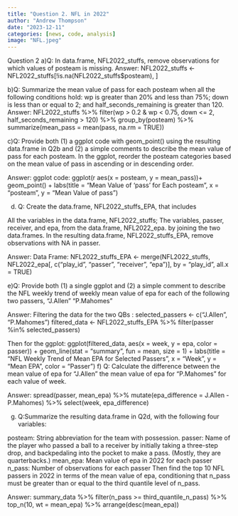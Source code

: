 ```yaml
---
title: "Question 2. NFL in 2022"
author: "Andrew Thompson"
date: "2023-12-11"
categories: [news, code, analysis]
image: "NFL.jpeg"
---
```

Question 2
a)Q: In data.frame, NFL2022_stuffs, remove observations for which values of posteam is missing.
Answer: NFL2022_stuffs <- NFL2022_stuffs[!is.na(NFL2022_stuffs$posteam), ]

b)Q: Summarize the mean value of pass for each posteam when all the following conditions hold:
wp is greater than 20% and less than 75%;
down is less than or equal to 2; and
half_seconds_remaining is greater than 120.
Answer: 
NFL2022_stuffs %>%
  filter(wp > 0.2 & wp < 0.75, down <= 2, half_seconds_remaining > 120) %>%
  group_by(posteam) %>%
  summarize(mean_pass = mean(pass, na.rm = TRUE))
  
c)Q: Provide both (1) a ggplot code with geom_point() using the resulting data.frame in Q2b and (2) a simple comments to describe the mean value of pass for each posteam.
In the ggplot, reorder the posteam categories based on the mean value of pass in ascending or in descending order.

Answer: ggplot code:
ggplot(r aes(x = posteam, y = mean_pass))+
  geom_point() +
  labs(title = "Mean Value of 'pass' for Each posteam",
       x = "posteam",
       y = "Mean Value of pass")


d) Q: Create the data.frame, NFL2022_stuffs_EPA, that includes

All the variables in the data.frame, NFL2022_stuffs;
The variables, passer, receiver, and epa, from the data.frame, NFL2022_epa. by joining the two data.frames.
In the resulting data.frame, NFL2022_stuffs_EPA, remove observations with NA in passer.

Answer: Data Frame: NFL2022_stuffs_EPA <- merge(NFL2022_stuffs, NFL2022_epa[, c("play_id", "passer", "receiver", "epa")], by = "play_id", all.x = TRUE)

e)Q: Provide both (1) a single ggplot and (2) a simple comment to describe the NFL weekly trend of weekly mean value of epa for each of the following two passers,
"J.Allen"
"P.Mahomes"

Answer: Filtering the data for the two QBs : selected_passers <- c("J.Allen", "P.Mahomes")
filtered_data <- NFL2022_stuffs_EPA %>%
  filter(passer %in% selected_passers)


Then for the ggplot: ggplot(filtered_data, aes(x = week, y = epa, color = passer)) +
  geom_line(stat = "summary", fun = mean, size = 1) +
  labs(title = "NFL Weekly Trend of Mean EPA for Selected Passers",
       x = "Week",
       y = "Mean EPA",
       color = "Passer")
f) Q:
Calculate the difference between the mean value of epa for "J.Allen" the mean value of epa for "P.Mahomes" for each value of week.

Answer: spread(passer, mean_epa) %>%
  mutate(epa_difference = J.Allen - P.Mahomes) %>%
  select(week, epa_difference)
  
g) Q:Summarize the resulting data.frame in Q2d, with the following four variables:

posteam: String abbreviation for the team with possession.
passer: Name of the player who passed a ball to a receiver by initially taking a three-step drop, and backpedaling into the pocket to make a pass. (Mostly, they are quarterbacks.)
mean_epa: Mean value of epa in 2022 for each passer
n_pass: Number of observations for each passer
Then find the top 10 NFL passers in 2022 in terms of the mean value of epa, conditioning that n_pass must be greater than or equal to the third quantile level of n_pass.

Answer: summary_data %>%
  filter(n_pass >= third_quantile_n_pass) %>%
  top_n(10, wt = mean_epa) %>%
  arrange(desc(mean_epa))